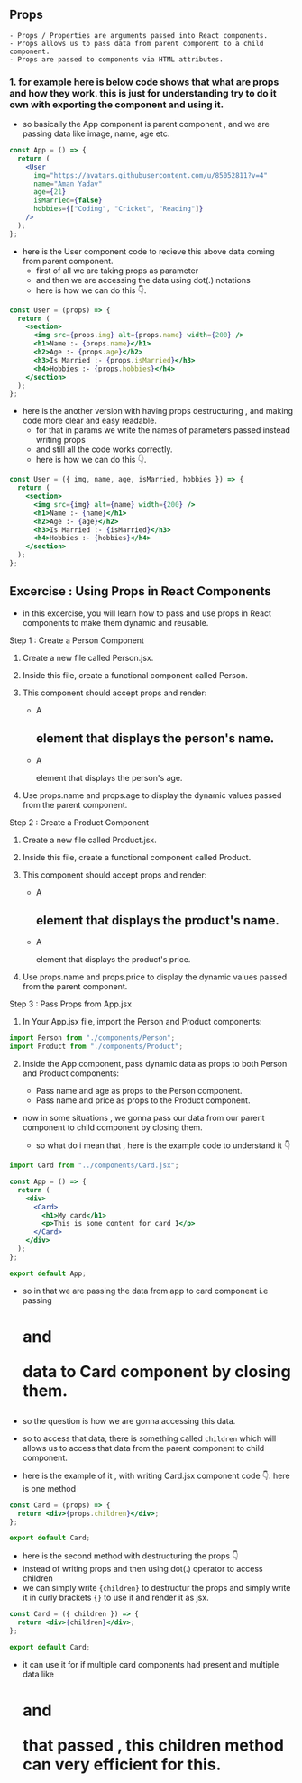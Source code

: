 ## Props

    - Props / Properties are arguments passed into React components.
    - Props allows us to pass data from parent component to a child component.
    - Props are passed to components via HTML attributes.

### 1. for example here is below code shows that what are props and how they work. this is just for understanding try to do it own with exporting the component and using it.

- so basically the App component is parent component , and we are passing data like image, name, age etc.

```jsx
const App = () => {
  return (
    <User
      img="https://avatars.githubusercontent.com/u/85052811?v=4"
      name="Aman Yadav"
      age={21}
      isMarried={false}
      hobbies={["Coding", "Cricket", "Reading"]}
    />
  );
};
```

- here is the User component code to recieve this above data coming from parent component.
  - first of all we are taking props as parameter
  - and then we are accessing the data using dot(.) notations
  - here is how we can do this 👇.

```jsx
const User = (props) => {
  return (
    <section>
      <img src={props.img} alt={props.name} width={200} />
      <h1>Name :- {props.name}</h1>
      <h2>Age :- {props.age}</h2>
      <h3>Is Married :- {props.isMarried}</h3>
      <h4>Hobbies :- {props.hobbies}</h4>
    </section>
  );
};
```

- here is the another version with having props destructuring , and making code more clear and easy readable.
  - for that in params we write the names of parameters passed instead writing props
  - and still all the code works correctly.
  - here is how we can do this 👇.

```jsx
const User = ({ img, name, age, isMarried, hobbies }) => {
  return (
    <section>
      <img src={img} alt={name} width={200} />
      <h1>Name :- {name}</h1>
      <h2>Age :- {age}</h2>
      <h3>Is Married :- {isMarried}</h3>
      <h4>Hobbies :- {hobbies}</h4>
    </section>
  );
};
```

## Excercise : Using Props in React Components

- in this excercise, you will learn how to pass and use props in React components to make them dynamic and reusable.

Step 1 : Create a Person Component

1. Create a new file called Person.jsx.
2. Inside this file, create a functional component called Person.
3. This component should accept props and render:

   - A <h2> element that displays the person's name.
   - A <p> element that displays the person's age.

4. Use props.name and props.age to display the dynamic values passed from the parent component.

Step 2 : Create a Product Component

1. Create a new file called Product.jsx.
2. Inside this file, create a functional component called Product.
3. This component should accept props and render:

   - A <h2> element that displays the product's name.
   - A <p> element that displays the product's price.

4. Use props.name and props.price to display the dynamic values passed from the parent component.

Step 3 : Pass Props from App.jsx

1. In Your App.jsx file, import the Person and Product components:

```jsx
import Person from "./components/Person";
import Product from "./components/Product";
```

2. Inside the App component, pass dynamic data as props to both Person and Product components:

   - Pass name and age as props to the Person component.
   - Pass name and price as props to the Product component.

- now in some situations , we gonna pass our data from our parent component to child component by closing them.

  - so what do i mean that , here is the example code to understand it 👇

```jsx
import Card from "../components/Card.jsx";

const App = () => {
  return (
    <div>
      <Card>
        <h1>My card</h1>
        <p>This is some content for card 1</p>
      </Card>
    </div>
  );
};

export default App;
```

- so in that we are passing the data from app to card component i.e passing <h1> and <p> data to Card component by closing them.
- so the question is how we are gonna accessing this data.
- so to access that data, there is something called `children` which will allows us to access that data from the parent component to child component.

- here is the example of it , with writing Card.jsx component code 👇. here is one method

```jsx
const Card = (props) => {
  return <div>{props.children}</div>;
};

export default Card;
```

- here is the second method with destructuring the props 👇
- instead of writing props and then using dot(.) operator to access children
- we can simply write `{children}` to destructur the props and simply write it in curly brackets `{}` to use it and render it as jsx.

```jsx
const Card = ({ children }) => {
  return <div>{children}</div>;
};

export default Card;
```

- it can use it for if multiple card components had present and multiple data like <h1> and <p> that passed , this children method can very efficient for this.
